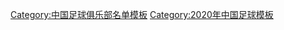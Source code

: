 {{Football squad with groups
|name=2020年中甲分类名单贵州
|bgcolor=#ffffff
|bordercolor=#B00000
|textcolor=#B00000
|title=[[贵州恒丰足球俱乐部|<span style="color:#B00000">贵州恒丰</span>]] — [[2020年中国足球甲级联赛|<span style="color:#B00000">2020年</span>]][[中国足球甲级联赛|<span style="color:#B00000">中甲联赛第 7 名</span>]]
|group1=全年参赛球员
|list1=<div>
{{Football squad2 player|no=1|name=[[李磊 (1993年)|李磊]]}}
{{Football squad2 player|no=2|name={{link-en|唐鑫 (足球运动员)|Tang Xin|唐鑫}}}}
{{Football squad2 player|no=3|name=[[林嘉豪]]}}
{{Football squad2 player|no=5|name={{link-en|林隆昌|Lin Longchang}}}}
{{Football squad2 player|no=6|name=[[王寿挺]]}}
{{Football squad2 player|no=9|name=[[桂宏]]}}
{{Football squad2 player|no=10|name={{flagicon|CRO}} {{flagicon|BIH}} {{link-en|安东·马格利卡|Anton Maglica|-{zh-hans:马格利卡;zh-hk:马格利卡}-}}}}
{{Football squad2 player|no=11|name={{Flagicon|ALB}} {{link-en|雅米尔·修卡|Jahmir Hyka|-{zh-hans:修卡;zh-hk:修卡}-}}}}
{{Football squad2 player|no=13|name=[[王宾 (足球运动员)|王宾]]}}
{{Football squad2 player|no=14|name={{link-en|朱征宇|Zhu Zhengyu}}}}
{{Football squad2 player|no=15|name=[[张萌祺]]}}
{{Football squad2 player|no=16|name=[[王卓 (足球运动员)|王卓]]}}
{{Football squad2 player|no=17|name={{link-en|依立哈木江·伊明江|Ilhamjan Iminjan|依立哈木江}}}}
{{Football squad2 player|no=18|name=[[闵俊麟]]}}
{{Football squad2 player|no=20|name={{link-en|杨挺|Yang Ting}}}}
{{Football squad2 player|no=23|name=[[王选宏]]}}
{{Football squad2 player|no=25|name={{link-en|张智 (足球运动员)|Zhang Zhi (footballer)|张智}}}}
{{Football squad2 player|no=26|name=[[孙泽]]}}
{{Football squad2 player|no=27|name={{link-en|刘浩 (足球运动员)|Liu Hao (footballer)|刘浩}}}}
{{Football squad2 player|no=30|name=[[张思鹏]]}}
{{Football squad2 player|no=31|name=[[赵和靖]]}}
{{Football squad2 player|no=34|name={{link-en|高海生|Gao Haisheng}}}}
{{Football squad2 player|no=39|name=[[范云龙]]}}
{{Football squad2 player|no=41|name=[[乌拉尔·木合塔尔|乌拉尔]]}}
{{Football squad2 player|no=42|name=[[莫朗 (足球运动员)|莫朗]]}}
{{Football squad2 player|no=43|name=[[陈龙 (1999年)|陈龙]]}}
{{Football squad2 player|no=45|name=[[孙涵]]}}
</div>
|group2=夏季转入球员
|list2=<div>
{{Football squad2 player|no=19|name={{link-en|王军 (1990年7月)|Wang Jun (footballer, born July 1990)|王军}}}}
{{Football squad2 player|no=21|name={{link-en|蒋亮|Jiang Liang}}}}
{{Football squad2 player|no=29|name={{flagicon|SRB}} {{link-en|斯特凡·米哈伊洛维奇|Stefan Mihajlović|-{zh-hans:米哈伊洛维奇;zh-hk:米哈伊洛维奇}-}}}}
</div>
|group3=夏季转出球员
|list3=<div>
{{Football squad2 player|no=4|name={{link-en|王雷 (足球运动员)|Wang Lei (footballer)|王雷}}}}
{{Football squad2 player|no=7|name={{link-en|王帆|Wang Fan (footballer)}}}}
{{Football squad2 player|no=8|name={{flagicon|BRA}} {{link-en|塞尔吉奥·莫塔|Sergio Mota|-{zh-hans:莫塔;zh-hk:莫达}-}}}}
{{Football squad2 player|no=24|name=[[张圣斌]]}}
{{Football squad2 player|no=33|name=[[薛晨 (足球运动员)|薛晨]]}}
</div>
|group4=主教练
|list4=[[王新欣]]（至第 9 轮）；[[陈懋 (足球运动员)|陈懋]]
}}
<noinclude>
{{DEFAULTSORT:Guizhou Hengfeng F.C. Squad 2020}}
[[Category:中国足球俱乐部名单模板]]
[[Category:2020年中国足球模板]]
</noinclude>